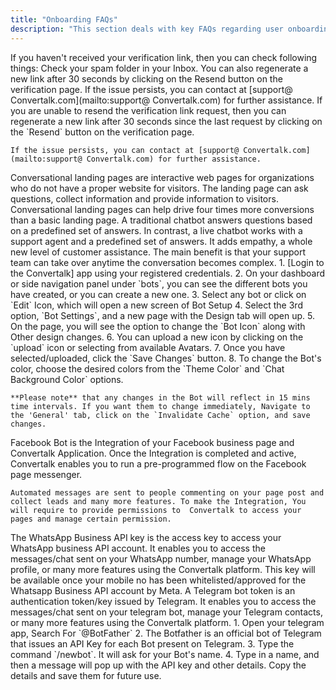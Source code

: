 ```yaml
---
title: "Onboarding FAQs"
description: "This section deals with key FAQs regarding user onboarding to the  Convertalk"
---
```


<AccordionGroup>
  <Accordion title="I haven't recieved my verification link">
    If you haven't received your verification link, then you can check following things:   Check your spam folder in your Inbox.  You can also regenerate a new link after 30 seconds by clicking on the Resend button on the verification page.   If the issue persists, you can contact at [support@ Convertalk.com](mailto:support@ Convertalk.com) for further assistance.
  </Accordion>
  <Accordion title="I'm unable to send my verification link">
    If you are unable to resend the verification link request, then you can regenerate a new link after 30 seconds since the last request by clicking on the `Resend` button on the verification page.

    If the issue persists, you can contact at [support@ Convertalk.com](mailto:support@ Convertalk.com) for further assistance.
  </Accordion>
  <Accordion title="What are conversational landing pages">
    Conversational landing pages are interactive web pages for organizations who do not have a proper website for visitors. The landing page can ask questions, collect information and provide information to visitors. Conversational landing pages can help drive four times more conversions than a basic landing page.
  </Accordion>
  <Accordion title="What is a live chatbot or live chat widget">
    A traditional chatbot answers questions based on a predefined set of answers. In contrast, a live chatbot works with a support agent and a predefined set of answers. It adds empathy, a whole new level of customer assistance. The main benefit is that your support team can take over anytime the conversation becomes complex.
  </Accordion>
  <Accordion title="How to upload a custom chatbot icon and color">
    1. [Login to the  Convertalk] app using your registered credentials.
    2. On your dashboard or side navigation panel under `bots`, you can see the different bots you have created, or you can create a new one.
    3. Select any bot or click on `Edit` Icon, which will open a new screen of Bot Setup
    4. Select the 3rd option, `Bot Settings`, and a new page with the Design tab will open up.
    5. On the page, you will see the option to change the `Bot Icon` along with Other design changes.
    6. You can upload a new icon by clicking on the `upload` icon or selecting from available Avatars.
    7. Once you have selected/uploaded, click the `Save Changes` button.
    8. To change the Bot's color, choose the desired colors from the `Theme Color` and `Chat Background Color` options.

    **Please note** that any changes in the Bot will reflect in 15 mins time intervals. If you want them to change immediately, Navigate to the 'General' tab, click on the `Invalidate Cache` option, and save changes.
  </Accordion>
  <Accordion title="What is a facebook bot, and how does it help">
    Facebook Bot is the Integration of your Facebook business page and  Convertalk Application. Once the Integration is completed and active,  Convertalk enables you to run a pre-programmed flow on the Facebook page messenger.

    Automated messages are sent to people commenting on your page post and collect leads and many more features. To make the Integration, You will require to provide permissions to  Convertalk to access your pages and manage certain permission.
  </Accordion>
  <Accordion title="How to get the whatsapp business API key">
    The WhatsApp Business API key is the access key to access your WhatsApp business API account. It enables you to access the messages/chat sent on your WhatsApp number, manage your WhatsApp profile, or many more features using the  Convertalk platform. This key will be available once your mobile no has been whitelisted/approved for the Whatsapp Business API account by Meta.
  </Accordion>
  <Accordion title="What is telegram bot token">
    A Telegram bot token is an authentication token/key issued by Telegram. It enables you to access the messages/chat sent on your telegram bot, manage your Telegram contacts, or many more features using the  Convertalk platform.
  </Accordion>
  <Accordion title="How to create a new bot token">
    1. Open your telegram app, Search For `@BotFather`
    2. The Botfather is an official bot of Telegram that issues an API Key for each Bot present on Telegram.
    3. Type the command `/newbot`. It will ask for your Bot's name.
    4. Type in a name, and then a message will pop up with the API key and other details. Copy the details and save them for future use.
  </Accordion>
</AccordionGroup>
